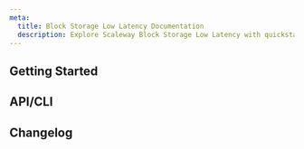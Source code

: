 ```yaml
---
meta:
  title: Block Storage Low Latency Documentation
  description: Explore Scaleway Block Storage Low Latency with quickstart guides, how-tos, and more.
---
```



<ProductHeader
   productName="Block Storage Low Latency"
   productLogo="blockStorage"
   description="Block Storage Low Latency offers scalable, non-volatile disks for Scaleway Instances. Enhance performance with high IOPS, low latency, and scalability."
   url="/storage/block/quickstart/"
   label="Block Storage Quickstart"
/>

## Getting Started

<Grid>
    <SummaryCard
        title="Quickstart"
        icon="rocket"
        description="Learn to create Block Storage volumes, attach, and mount them to a Scaleway Instance in a few easy steps."
        label="View Quickstart"
        url="/storage/block/quickstart/"
    />
    <SummaryCard
        title="Concepts"
        icon="info"
        description="Master core concepts for a deeper understanding of Block Storage Low Latency."
        label="View Concepts"
        url="/storage/block/concepts/"
    />
    <SummaryCard
        title="How-Tos"
        icon="help-circle-outline"
        description="Learn to use Block Storage Low Latency through the Scaleway console."
        label="View How-Tos"
        url="/storage/block/how-to/"
    />
    <SummaryCard
        title="Additional Content"
        icon="book-open-outline"
        description="Go further with detailed, in-depth information on Block Storage Low Latency."
        label="View Additional Content"
        url="/storage/block/reference-content/"
    />
</Grid>


## API/CLI

<Grid>
    <DefaultCard
        title="Managing a Block Storage volume"
        url="/storage/block/api-cli/managing-a-volume/"
        label="Read more"
    />
    <DefaultCard
        title="Unmounting a Block Storage volume"
        url="/storage/block/api-cli/unmounting-a-volume/"
        label="Read more"
    />
</Grid>


<ClickableBanner
    productLogo="cli"
    title="Block Storage API"
    description="Manage Block Storage using the Scaleway API."
    url="https://www.scaleway.com/en/developers/api/block/"
    label="Go to Block Storage API"
/>

## Changelog

<ChangelogList
    productName="block-storage"
    numberOfChanges={3}
/>
